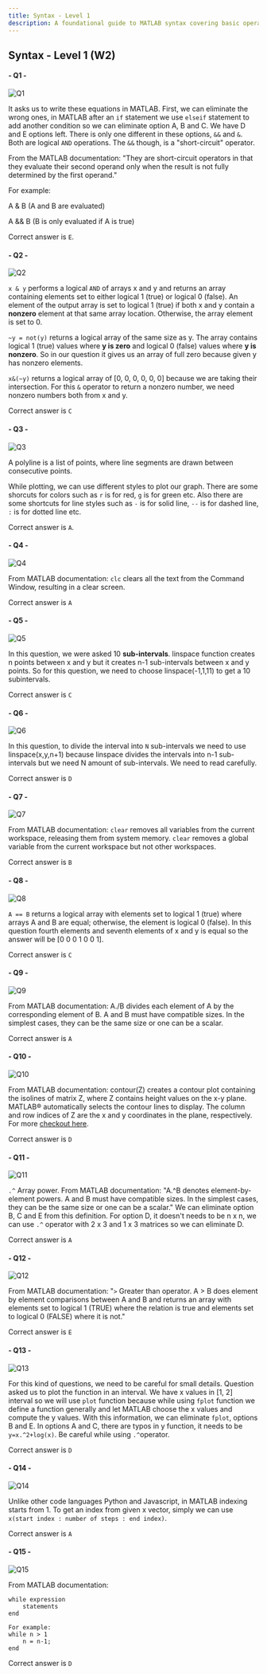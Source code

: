 ```yaml
---
title: Syntax - Level 1
description: A foundational guide to MATLAB syntax covering basic operators, control structures, plotting commands, and array operations. Features 15 examples exploring logical operations, vector manipulation, and visualization techniques.
---
```



## Syntax - Level 1 (W2)
####  - Q1 -
![](/questions/syntax-level1/syntax-level1-1.png "Q1")

It asks us to write these equations in MATLAB. First, we can eliminate the wrong ones, in MATLAB after an `if` statement we use `elseif` statement to add another condition so we can eliminate option A, B and C. We have D and E options left. There is only one different in these options, `&&` and `&`. Both are logical `AND` operations. The `&&` though, is a "short-circuit" operator. 

From the MATLAB documentation: "They are short-circuit operators in that they evaluate their second operand only when the result is not fully determined by the first operand."

For example:

A & B (A and B are evaluated)

A && B (B is only evaluated if A is true)

Correct answer is `E`.

####  - Q2 -
![](/questions/syntax-level1/syntaxlevel1-2.png "Q2")

`x & y` performs a logical `AND` of arrays x and y and returns an array containing elements set to either logical 1 (true) or logical 0 (false). An element of the output array is set to logical 1 (true) if both x and y contain a **nonzero** element at that same array location. Otherwise, the array element is set to 0.

`~y = not(y)` returns a logical array of the same size as y. The array contains logical 1 (true) values where **y is zero** and logical 0 (false) values where **y is nonzero**. So in our question it gives us an array of full zero because given y has nonzero elements.

`x&(~y)` returns a logical array of [0, 0, 0, 0, 0, 0] because we are taking their intersection. For this `&` operator to return a nonzero number, we need nonzero numbers both from x and y. 

Correct answer is `C`

####  - Q3 -
![](/questions/syntax-level1/syntaxlevel1-3.png "Q3")

A polyline is a list of points, where line segments are drawn between consecutive points.

While plotting, we can use different styles to plot our graph. There are some shorcuts for colors such as `r` is for red, `g` is for green etc. Also there are some shortcuts for line styles such as `-` is for solid line, `--` is for dashed line, `:` is for dotted line etc. 

Correct answer is `A`.

####  - Q4 -
![](/questions/syntax-level1/syntaxlevel1-4.png "Q4")

From MATLAB documentation: `clc` clears all the text from the Command Window, resulting in a clear screen. 

Correct answer is `A`

####  - Q5 -
![](/questions/syntax-level1/syntaxlevel1-5.png "Q5")

In this question, we were asked 10 **sub-intervals**. linspace function creates n points between x and y but it creates n-1 sub-intervals between x and y points. So for this question, we need to choose linspace(-1,1,11) to get a 10 subintervals. 

Correct answer is `C` 

####  - Q6 -
![](/questions/syntax-level1/syntaxlevel1-6.png "Q6")

In this question, to divide the interval into `N` sub-intervals we need to use linspace(x,y,n+1) because linspace divides the intervals into n-1 sub-intervals but we need N amount of sub-intervals. We need to read carefully. 

Correct answer is `D`

####  - Q7 -
![](/questions/syntax-level1/syntaxlevel1-7.png "Q7")

From MATLAB documentation: `clear` removes all variables from the current workspace, releasing them from system memory. `clear` removes a global variable from the current workspace but not other workspaces. 

Correct answer is `B`

####  - Q8 -
![](/questions/syntax-level1/syntaxlevel1-8.png "Q8")

`A == B` returns a logical array with elements set to logical 1 (true) where arrays A and B are equal; otherwise, the element is logical 0 (false). In this question fourth elements and seventh elements of x and y is equal so the answer will be [0 0 0 1 0 0 1]. 

Correct answer is `C`

####  - Q9 -
![](/questions/syntax-level1/syntaxlevel1-9.png "Q9")

From MATLAB documentation: A./B divides each element of A by the corresponding element of B. A and B must have compatible sizes. In the simplest cases, they can be the same size or one can be a scalar. 

Correct answer is `A`

####  - Q10 -
![](/questions/syntax-level1/syntaxlevel1-10.png "Q10")

From MATLAB documentation: contour(Z) creates a contour plot containing the isolines of matrix Z, where Z contains height values on the x-y plane. MATLAB® automatically selects the contour lines to display. The column and row indices of Z are the x and y coordinates in the plane, respectively. For more [checkout here](https://www.google.com/search?q=contour+level+curves+in+MATLAB&tbm=isch&ved=2ahUKEwiU8IjZjpT_AhXGyQIHHapECNMQ2-cCegQIABAA&oq=contour+level+curves+in+MATLAB&gs_lcp=CgNpbWcQAzoECCMQJ1CJDVjoF2DXG2gAcAB4AIABeYgBmAWSAQM4LjGYAQCgAQGqAQtnd3Mtd2l6LWltZ8ABAQ&sclient=img&ei=qT1xZNT3GMaTi-gPqomhmA0&bih=936&biw=882). 

Correct answer is `D`

####  - Q11 - 
![](/questions/syntax-level1/syntaxlevel1-11.png "Q11")

`.^`  Array power. From MATLAB documentation: "A.^B denotes element-by-element powers. A and B must have compatible sizes. In the simplest cases, they can be the same size or one can be a scalar." We can eliminate option B, C and E from this definition. For option D, it doesn't needs to be n x n, we can use `.^` operator with 2 x 3 and 1 x 3 matrices so we can eliminate D. 

Correct answer is `A`

####  - Q12 - 
![](/questions/syntax-level1/syntaxlevel1-12.png "Q12")

From MATLAB documentation: "`>`  Greater than operator. A > B does element by element comparisons between A and B and returns an array with elements set to logical 1 (TRUE) where the relation is true and elements set to logical 0 (FALSE) where it is not." 

Correct answer is `E`

####  - Q13 -
![](/questions/syntax-level1/syntaxlevel1-13.png "Q13")

For this kind of questions, we need to be careful for small details. Question asked us to plot the function in an interval. We have x values in [1, 2] interval so we will use `plot` function because while using `fplot` function we define a function generally and let MATLAB choose the x values and compute the y values. With this information, we can eliminate `fplot`, options B and E. In options A and C, there are typos in y function, it needs to be `y=x.^2+log(x)`. Be careful while using `.^`operator. 

Correct answer is `D` 

####  - Q14 -
![](/questions/syntax-level1/syntaxlevel1-14.png "Q14")

Unlike other code languages Python and Javascript, in MATLAB indexing starts from 1. To get an index from given x vector, simply we can use `x(start index : number of steps : end index)`. 

Correct answer is `A`

####  - Q15 -
![](/questions/syntax-level1/syntaxlevel1-15.png "Q15")

From MATLAB documentation: 
```
while expression
    statements
end

For example: 
while n > 1
    n = n-1;
end
```
Correct answer is `D`